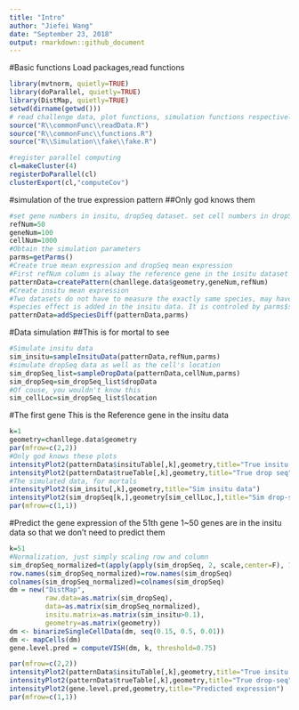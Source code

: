 ```yaml
---
title: "Intro"
author: "Jiefei Wang"
date: "September 23, 2018"
output: rmarkdown::github_document
---
```

#Basic functions
Load packages,read functions
```r
library(mvtnorm, quietly=TRUE)
library(doParallel, quietly=TRUE)
library(DistMap, quietly=TRUE)
setwd(dirname(getwd()))
# read challenge data, plot functions, simulation functions respectively
source("R\\commonFunc\\readData.R")
source("R\\commonFunc\\functions.R")
source("R\\Simulation\\fake\\fake.R")

#register parallel computing
cl=makeCluster(4)
registerDoParallel(cl)
clusterExport(cl,"computeCov")
```
#simulation of the true expression pattern
##Only god knows them
```r
#set gene numbers in insitu, dropSeq dataset. set cell numbers in dropSeq 
refNum=50
geneNum=100
cellNum=1000
#Obtain the simulation parameters
parms=getParms()
#Create true mean expression and dropSeq mean expression
#First refNum column is alway the reference gene in the insitu dataset
patternData=createPattern(chanllege.data$geometry,geneNum,refNum)
#Create insitu mean expression
#Two datasets do not have to measure the exactly same species, may have some gene variation.
#species effect is added in the insitu data. It is controled by parms$speciesDiff
patternData=addSpeciesDiff(patternData,parms)
```
#Data simulation
##This is for mortal to see
```r
#Simulate insitu data
sim_insitu=sampleInsituData(patternData,refNum,parms)
#simulate dropSeq data as well as the cell's location
sim_dropSeq_list=sampleDropData(patternData,cellNum,parms)
sim_dropSeq=sim_dropSeq_list$dropData
#Of couse, you wouldn't know this
sim_cellLoc=sim_dropSeq_list$location
```

#The first gene
This is the Reference gene in the insitu data
```r
k=1
geometry=chanllege.data$geometry
par(mfrow=c(2,2))
#Only god knows these plots
intensityPlot2(patternData$insituTable[,k],geometry,title="True insitu data")
intensityPlot2(patternData$trueTable[,k],geometry,title="True drop seq")
#The simulated data, for mortals
intensityPlot2(sim_insitu[,k],geometry,title="Sim insitu data")
intensityPlot2(sim_dropSeq[k,],geometry[sim_cellLoc,],title="Sim drop-seq (If you know the cells' location)")
par(mfrow=c(1,1))
```



#Predict the gene expression of the 51th gene
1~50 genes are in the insitu data so that we don't need to predict them
```r
k=51
#Normalization, just simply scaling row and column 
sim_dropSeq_normalized=t(apply(apply(sim_dropSeq, 2, scale,center=F), 1, scale,center=F))
row.names(sim_dropSeq_normalized)=row.names(sim_dropSeq)
colnames(sim_dropSeq_normalized)=colnames(sim_dropSeq)
dm = new("DistMap",
         raw.data=as.matrix(sim_dropSeq),
         data=as.matrix(sim_dropSeq_normalized),
         insitu.matrix=as.matrix(sim_insitu>0.1),
         geometry=as.matrix(geometry))
dm <- binarizeSingleCellData(dm, seq(0.15, 0.5, 0.01))
dm <- mapCells(dm)
gene.level.pred = computeVISH(dm, k, threshold=0.75)

par(mfrow=c(2,2))
intensityPlot2(patternData$insituTable[,k],geometry,title="True insitu data")
intensityPlot2(patternData$trueTable[,k],geometry,title="True drop-seq")
intensityPlot2(gene.level.pred,geometry,title="Predicted expression")
par(mfrow=c(1,1))
```




